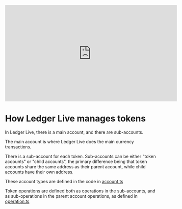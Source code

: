 

<iframe width="560" height="315" src="https://www.youtube-nocookie.com/embed/DLkn6R63FKY" title="YouTube video player" frameBorder="0" 
allow="accelerometer; autoplay; clipboard-write; encrypted-media; gyroscope; picture-in-picture" allowFullScreen></iframe>

# How Ledger Live manages tokens

In Ledger Live, there is a main account, and there are sub-accounts. 

The main account is where Ledger Live does the main currency transactions.

There is a sub-account for each token. Sub-accounts can be either "token accounts" or "child accounts", the primary difference being that token accounts share the same address as their parent account, while child accounts have their own address.

These account types are defined in the code in [account.ts](https://github.com/LedgerHQ/ledger-live/blob/develop/libs/ledgerjs/packages/types-live/src/account.ts)

Token operations are defined both as operations in the sub-accounts, and as sub-operations in the parent account operations, as defined in [operation.ts](https://github.com/LedgerHQ/ledger-live/blob/5f15da174652ebc39ec8f07a0671ab265317214c/libs/ledgerjs/packages/types-live/src/operation.ts#L91)


<Cards num={2}>
  <Card
    title="Integrating Tokens"
    href="/ledger-live/tokens/integrating-tokens"
  />
  <Card
    title="Tokens & Messages"
    href="/ledger-live/tokens/eip712-messages"
  />
</Cards>